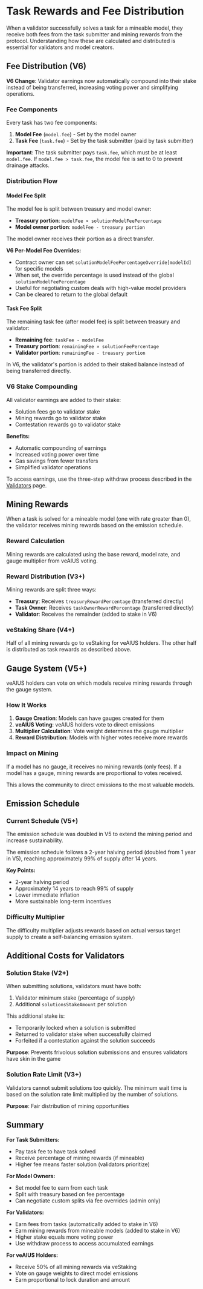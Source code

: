 
# Task Rewards and Fee Distribution

When a validator successfully solves a task for a mineable model, they receive both fees from the task submitter and mining rewards from the protocol. Understanding how these are calculated and distributed is essential for validators and model creators.

## Fee Distribution (V6)

<Note>**V6 Change**: Validator earnings now automatically compound into their stake instead of being transferred, increasing voting power and simplifying operations.</Note>

### Fee Components

Every task has two fee components:

1. **Model Fee** (`model.fee`) - Set by the model owner
2. **Task Fee** (`task.fee`) - Set by the task submitter (paid by task submitter)

**Important**: The task submitter pays `task.fee`, which must be at least `model.fee`. If `model.fee > task.fee`, the model fee is set to 0 to prevent drainage attacks.

### Distribution Flow

#### Model Fee Split

The model fee is split between treasury and model owner:
- **Treasury portion**: `modelFee × solutionModelFeePercentage`
- **Model owner portion**: `modelFee - treasury portion`

The model owner receives their portion as a direct transfer.

**V6 Per-Model Fee Overrides:**
- Contract owner can set `solutionModelFeePercentageOverride[modelId]` for specific models
- When set, the override percentage is used instead of the global `solutionModelFeePercentage`
- Useful for negotiating custom deals with high-value model providers
- Can be cleared to return to the global default

#### Task Fee Split

The remaining task fee (after model fee) is split between treasury and validator:
- **Remaining fee**: `taskFee - modelFee`
- **Treasury portion**: `remainingFee × solutionFeePercentage`
- **Validator portion**: `remainingFee - treasury portion`

In V6, the validator's portion is added to their staked balance instead of being transferred directly.

### V6 Stake Compounding

All validator earnings are added to their stake:
- Solution fees go to validator stake
- Mining rewards go to validator stake
- Contestation rewards go to validator stake

**Benefits:**
- Automatic compounding of earnings
- Increased voting power over time
- Gas savings from fewer transfers
- Simplified validator operations

To access earnings, use the three-step withdraw process described in the [Validators](/validators) page.

## Mining Rewards

When a task is solved for a mineable model (one with rate greater than 0), the validator receives mining rewards based on the emission schedule.

### Reward Calculation

Mining rewards are calculated using the base reward, model rate, and gauge multiplier from veAIUS voting.

### Reward Distribution (V3+)

Mining rewards are split three ways:
- **Treasury**: Receives `treasuryRewardPercentage` (transferred directly)
- **Task Owner**: Receives `taskOwnerRewardPercentage` (transferred directly)
- **Validator**: Receives the remainder (added to stake in V6)

### veStaking Share (V4+)

Half of all mining rewards go to veStaking for veAIUS holders. The other half is distributed as task rewards as described above.

## Gauge System (V5+)

<Note>veAIUS holders can vote on which models receive mining rewards through the gauge system.</Note>

### How It Works

1. **Gauge Creation**: Models can have gauges created for them
2. **veAIUS Voting**: veAIUS holders vote to direct emissions
3. **Multiplier Calculation**: Vote weight determines the gauge multiplier
4. **Reward Distribution**: Models with higher votes receive more rewards

### Impact on Mining

If a model has no gauge, it receives no mining rewards (only fees). If a model has a gauge, mining rewards are proportional to votes received.

This allows the community to direct emissions to the most valuable models.

## Emission Schedule

### Current Schedule (V5+)

<Note>The emission schedule was doubled in V5 to extend the mining period and increase sustainability.</Note>

The emission schedule follows a 2-year halving period (doubled from 1 year in V5), reaching approximately 99% of supply after 14 years.

**Key Points:**
- 2-year halving period
- Approximately 14 years to reach 99% of supply
- Lower immediate inflation
- More sustainable long-term incentives

### Difficulty Multiplier

The difficulty multiplier adjusts rewards based on actual versus target supply to create a self-balancing emission system.

## Additional Costs for Validators

### Solution Stake (V2+)

When submitting solutions, validators must have both:
1. Validator minimum stake (percentage of supply)
2. Additional `solutionsStakeAmount` per solution

This additional stake is:
- Temporarily locked when a solution is submitted
- Returned to validator stake when successfully claimed
- Forfeited if a contestation against the solution succeeds

**Purpose**: Prevents frivolous solution submissions and ensures validators have skin in the game

### Solution Rate Limit (V3+)

Validators cannot submit solutions too quickly. The minimum wait time is based on the solution rate limit multiplied by the number of solutions.

**Purpose**: Fair distribution of mining opportunities

## Summary

**For Task Submitters:**
- Pay task fee to have task solved
- Receive percentage of mining rewards (if mineable)
- Higher fee means faster solution (validators prioritize)

**For Model Owners:**
- Set model fee to earn from each task
- Split with treasury based on fee percentage
- Can negotiate custom splits via fee overrides (admin only)

**For Validators:**
- Earn fees from tasks (automatically added to stake in V6)
- Earn mining rewards from mineable models (added to stake in V6)
- Higher stake equals more voting power
- Use withdraw process to access accumulated earnings

**For veAIUS Holders:**
- Receive 50% of all mining rewards via veStaking
- Vote on gauge weights to direct model emissions
- Earn proportional to lock duration and amount
